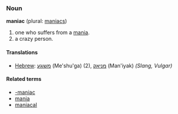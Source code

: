 ===Noun===
'''maniac''' (plural: [[maniacs]])

# one who suffers from a [[mania]].
# a crazy person.

====Translations====

*[[Hebrew]]: [[משוגע]] (Me'shu'ga) (2), [[מניאק]] (Man'iyak) ''(Slang, Vulgar)''

====Related terms====
*[[-maniac]]
*[[mania]]
*[[maniacal]]